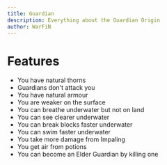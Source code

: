```yaml
---
title: Guardian
description: Everything about the Guardian Origin
author: WarFiN
---
```


# Features

- You have natural thorns
- Guardians don't attack you
- You have natural armour
- You are weaker on the surface
- You can breathe underwater but not on land
- You can see clearer underwater
- You can break blocks faster underwater
- You can swim faster underwater
- You take more damage from Impaling
- You get air from potions
- You can become an Elder Guardian by killing one